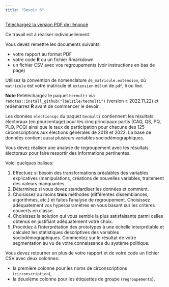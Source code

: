 ```yaml
---
title: "Devoir 6"
---
```


[Téléchargez la version PDF de l'énoncé](MATH60602-A22-Devoir6.pdf)

Ce travail est à réaliser individuellement. 

Vous devez remettre les documents suivants:

- votre rapport au format PDF
- votre code **R** ou un fichier Rmarkdown
- un fichier CSV avec vos regroupements (voir instructions en bas de page)

Utilisez la convention de nomenclature `d6_matricule.extension`, où `matricule` est votre matricule et `extension` est un de `pdf`, `R` ou `Rmd`.  

**Note** Retéléchargez le paquet `hecmulti` via `remotes::install_github("lbelzile/hecmulti")` (version $\ge$ 2022.11.22) et redémarrez **R** avant de commencer le devoir.


Les données `electionsqc` du paquet `hecmulti` contiennent les résultats électoraux (en pourcentage) pour les cinq principaux partis (CAQ, QS, PQ, PLQ, PCQ) ainsi que le taux de participation pour chacune des 125 circonscriptions aux élections générales de 2018 et 2022. La base de données contient aussi plusieurs variables sociodémographiques.


Vous devez réaliser une analyse de regroupement avec les résultats électoraux pour faire ressortir des informations pertinentes.

Voici quelques balises:

1. Effectuez si besoin des transformations préalables des variables explicatives (manipulations, créations de nouvelles variables, traitement des valeurs manquantes.
2. Déterminez si vous devez standardiser les données et comment.
3. Choisissez au moins **trois** méthodes  (différentes dissemblances, algorithmes, etc.) et faites l'analyse de regroupement. Choisissez adéquatement vos hyperparamètres en vous basant sur les critères couverts en classe.
4. Choisissez la solution qui vous semble la plus satisfaisante parmi celles obtenus en justifiant adéquatement votre choix.
5. Procédez à l'interprétation des prototypes  à une échelle interprétable et calculez les statistiques descriptives des variables sociodémographiques. Commentez sur le résultat de votre segmentation au vu de votre connaissance du système politique.

Vous devez retourner en plus de votre rapport et de votre code un fichier CSV avec deux colonnes:

- la première colonne pour les noms de circonscriptions
(`circonscription`), 
- la deuxième colonne pour les étiquettes de groupe (`regroupements`).
